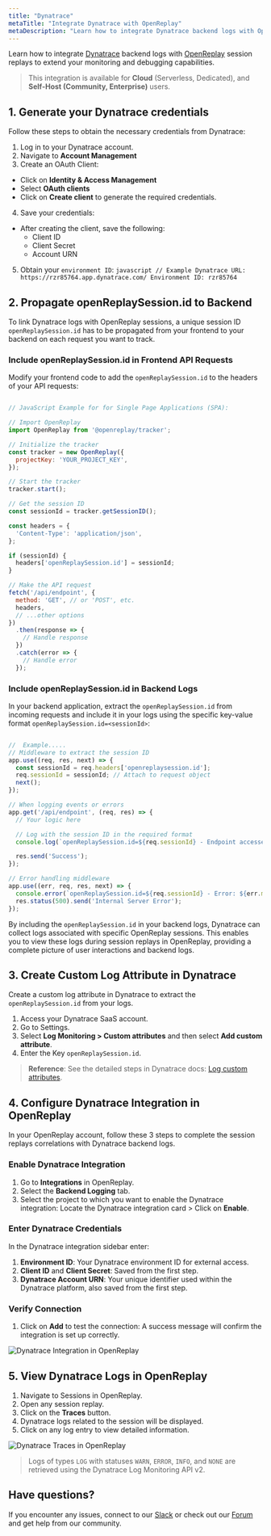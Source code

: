 ```yaml
---
title: "Dynatrace"
metaTitle: "Integrate Dynatrace with OpenReplay"
metaDescription: "Learn how to integrate Dynatrace backend logs with OpenReplay session replays."
---
```


Learn how to integrate [Dynatrace](https://www.dynatrace.com/) backend logs with [OpenReplay](https://www.openreplay.com/) session replays to extend your monitoring and debugging capabilities.

> This integration is available for **Cloud** (Serverless, Dedicated), and **Self-Host (Community, Enterprise)** users.

## 1. Generate your Dynatrace credentials

Follow these steps to obtain the necessary credentials from Dynatrace:

1. Log in to your Dynatrace account.
2. Navigate to **Account Management**
3. Create an OAuth Client:
  - Click on **Identity & Access Management**
  - Select **OAuth clients**
  - Click on **Create client** to generate the required credentials.
4. Save your credentials:
- After creating the client, save the following:
  - Client ID
  - Client Secret
  - Account URN
5. Obtain your `environment ID`:
        ```javascript
        // Example
        Dynatrace URL: https://rzr85764.app.dynatrace.com/
        Environment ID: rzr85764
        ``` 



## 2. Propagate openReplaySession.id to Backend

To link Dynatrace logs with OpenReplay sessions, a unique session ID `openReplaySession.id` has to be propagated from your frontend to your backend on each request you want to track.

### Include openReplaySession.id in Frontend API Requests

Modify your frontend code to add the `openReplaySession.id` to the headers of your API requests:

```javascript

// JavaScript Example for for Single Page Applications (SPA):

// Import OpenReplay
import OpenReplay from '@openreplay/tracker';

// Initialize the tracker
const tracker = new OpenReplay({
  projectKey: 'YOUR_PROJECT_KEY',
});

// Start the tracker
tracker.start();

// Get the session ID
const sessionId = tracker.getSessionID();

const headers = {
  'Content-Type': 'application/json',
};

if (sessionId) {
  headers['openReplaySession.id'] = sessionId;
}

// Make the API request
fetch('/api/endpoint', {
  method: 'GET', // or 'POST', etc.
  headers,
  // ...other options
})
  .then(response => {
    // Handle response
  })
  .catch(error => {
    // Handle error
  });

```

### Include openReplaySession.id in Backend Logs

In your backend application, extract the `openReplaySession.id` from incoming requests and include it in your logs using the specific key-value format `openReplaySession.id=<sessionId>`:

```javascript

//  Example.....
// Middleware to extract the session ID
app.use((req, res, next) => {
  const sessionId = req.headers['openreplaysession.id'];
  req.sessionId = sessionId; // Attach to request object
  next();
});

// When logging events or errors
app.get('/api/endpoint', (req, res) => {
  // Your logic here

  // Log with the session ID in the required format
  console.log(`openReplaySession.id=${req.sessionId} - Endpoint accessed`);

  res.send('Success');
});

// Error handling middleware
app.use((err, req, res, next) => {
  console.error(`openReplaySession.id=${req.sessionId} - Error: ${err.message}`);
  res.status(500).send('Internal Server Error');
});

```

By including the `openReplaySession.id` in your backend logs, Dynatrace can collect logs associated with specific OpenReplay sessions. This enables you to view these logs during session replays in OpenReplay, providing a complete picture of user interactions and backend logs.


## 3. Create Custom Log Attribute in Dynatrace

Create a custom log attribute in Dynatrace to extract the `openReplaySession.id` from your logs.

1. Access your Dynatrace SaaS account.
2. Go to Settings.
3. Select **Log Monitoring > Custom attributes** and then select **Add custom attribute**.
4. Enter the Key `openReplaySession.id`.

> **Reference**: See the detailed steps in Dynatrace docs: [Log custom attributes](https://docs.dynatrace.com/docs/observe-and-explore/logs/lma-analysis/logs-and-events/lma-log-custom-attributes).

## 4. Configure Dynatrace Integration in OpenReplay
In your OpenReplay account, follow these 3 steps to complete the session replays correlations with Dynatrace backend logs.

### Enable Dynatrace Integration
1. Go to **Integrations** in OpenReplay.
2. Select the **Backend Logging** tab.
3. Select the project to which you want to enable the Dynatrace integration: Locate the Dynatrace integration card > Click on **Enable**.

### Enter Dynatrace Credentials
In the Dynatrace integration sidebar enter:

1. **Environment ID**: Your Dynatrace environment ID for external access.
2. **Client ID** and **Client Secret**: Saved from the first step.
3. **Dynatrace Account URN**: Your unique identifier used within the Dynatrace platform, also saved from the first step.


### Verify Connection
1. Click on **Add** to test the connection: A success message will confirm the integration is set up correctly.

![Dynatrace Integration in OpenReplay](/static/dynatrace-openreplay.png#center)

## 5. View Dynatrace Logs in OpenReplay
1. Navigate to Sessions in OpenReplay.
2. Open any session replay.
3. Click on the **Traces** button.
4. Dynatrace logs related to the session will be displayed.
5. Click on any log entry to view detailed information.

![Dynatrace Traces in OpenReplay](/static/traces-dynatrace.png#center)

> Logs of types `LOG` with statuses `WARN`, `ERROR`, `INFO`, and `NONE` are retrieved using the Dynatrace Log Monitoring API v2.

## Have questions?

If you encounter any issues, connect to our [Slack](https://slack.openreplay.com) or check out our [Forum](https://forum.openreplay.com) and get help from our community.


